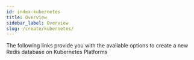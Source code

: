 ```yaml
---
id: index-kubernetes
title: Overview
sidebar_label: Overview
slug: /create/kubernetes/
---
```



The following links provide you with the available options to create a new Redis database on Kubernetes Platforms

<div class="row">
<div class="col">
  <RedisCard
    title="Kubernetes Operator: What It Is and Why You Should Really Care About It"
    description="Learn about Kubernetes Operator and its benefits"
    page="/create/kubernetes/kubernetes-operator"
  />
</div>

</div>
